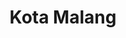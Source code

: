 ---
title: Kota Malang
image: ""
category: Kota
description: "
Kota Malang memiliki banyak perguruan tinggi yang terkenal hingga dikenal dunia internasional.
"
---